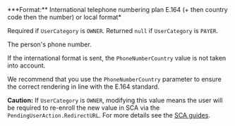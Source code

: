 <ParamField body="PhoneNumber" type="string">
***Format:** International telephone numbering plan E.164 (+ then country code then the number) or local format*

Required if `UserCategory` is `OWNER`. Returned `null` if `UserCategory` is `PAYER`.

The person's phone number. 

If the international format is sent, the `PhoneNumberCountry` value is not taken into account.

We recommend that you use the `PhoneNumberCountry` parameter to ensure the correct rendering in line with the E.164 standard.

**Caution:** If `UserCategory` is `OWNER`, modifying this value means the user will be required to re-enroll the new value in SCA via the `PendingUserAction.RedirectURL`. For more details see the [SCA guides](/guides/users/sca/enrollment).
</ParamField>